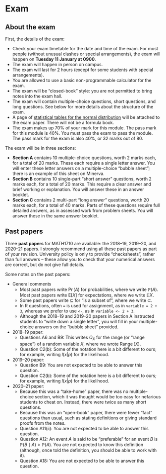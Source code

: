 # Exam  {#L22-exam}

## About the exam

First, the details of the exam:

* Check your exam timetable for the date and time of the exam. For most people (without unusual clashes or special arrangements), the exam will happen on **Tuesday 11 January at 0900**.
* The exam will happen in person on campus.
* The exam will last for 2 hours (except for some students with special arrangements).
* You are allowed to use a basic non-programmable calculator for the exam.
* The exam will be "closed-book" style: you are not permitted to bring notes into the exam hall.
* The exam will contain multiple-choice questions, short questions, and long questions. See below for more details about the structure of the exam.
* A page of [statistical tables for the normal distribution](https://mpaldridge.github.io/math1710/stat-tab.pdf) will be attached to the exam paper. There will not be a formula book.
* The exam makes up 70% of your mark for this module. The pass mark for this module is 40%. You must pass the exam to pass the module. The pass mark for the exam is also 40%, or 32 marks out of 80.

The exam will be in three sections:

* **Section A** contains 10 multiple-choice questions, worth 2 marks each, for a total of 20 marks. These each require a single letter answer. You will enter these letter answers on a multiple-choice "bubble sheet"; there is an example of this sheet on Minerva.
* **Section B** contains 10 single-part "short answer" questions, worth 2 marks each, for a total of 20 marks. This require a clear answer and brief working or explanation. You will answer these in an answer booklet.
* **Section C** contains 2 multi-part "long answer" questions, worth 20 marks each, for a total of 40 marks. Parts of these questions require full detailed answers, as in assessed work from problem sheets. You will answer these in the same answer booklet.

## Past papers

Three **past papers** for MATH1710 are available: the 2018--19, 2019--20, and 2020--21 papers. I strongly recommend using all these past papers as part of your revision. University policy is only to provide "checksheets", rather than full answers -- these allow you to check that your numerical answers are correct, but do not give full details.

Some notes on the past papers:

* General comments
  * Most past papers write $\Pr(A)$ for probabilities, where we write $\mathbb P(A)$. Most past papers write $\mathrm{E}[X]$ for expectations, where we write $\mathbb EX$.
  * Some past papers write $\subseteq$ for "is a subset of", where we write $\subset$.
  * In R questions, often `=` is used for assignment, as in `variable = 2 + 3`, whereas we prefer to use `<-`, as in `variable <- 2 + 3`.
  * Although the 2018--19 and 2019--20 papers in Section A instructed students to "write down a single letter", you will fill in your multiple-choice answers on the "bubble sheet" provided.
* 2018--19 paper:
  * Questions A6 and B9: This writes $\Omega_X$ for the range (or "range space") of a random variable $X$, where we wrote $\operatorname{Range}(X)$.
  * Question C2(b): Some of the notation here is a bit different to ours; for example, writing $l(x|p)$ for the likelihood.
* 2019--20 paper:
  * Question B9: You are not expected to be able to answer this question.
  * Question C2(b): Some of the notation here is a bit different to ours; for example, writing $l(x|p)$ for the likelihood.
* 2020--21 paper:
  * Because this was a "take-home" paper, there was no multiple-choice section, which it was thought would be too easy for nefarious students to cheat on. Instead, there were twice as many short questions.
  * Because this was an "open-book" paper, there were fewer "fact" questions than usual, such as stating definitions or giving standard proofs from the notes.
  * Question A11(ii): You are not expected to be able to answer this question.
  * Question A12: An event $A$ is said to be "preferable" for an event $B$ is $\mathbb P(B \mid A) > \mathbb P(A)$. You are not expected to know this definition (although, once told the definition, you should be able to work with it).
  * Question A18: You are not expected to be able to answer this question.

<!--
## Revision

It seems a bit strange for me to be giving you revision advice -- I last did a maths exam more than a decade ago, while you last did a maths exam a few months ago!
-->